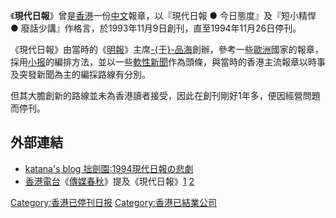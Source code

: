 {{Infobox Newspaper
| name                = 現代日報
| image               = 
| caption             = 
| type                = [[日報|日報]]
| format              = [[小报_(版式)|小报]]
| owners              = [[明報企業|明報企業]]
| publisher           = 現代日報出版有限公司
| editor              = 
| chiefeditor         = [[于品海|于品海]]
| assoceditor         = 
| staff               = 
| foundation          = 1993年11月9日
| ceased publication  = 1994年11月26日
| political           = 
| language            = [[繁體中文|繁體中文]]
| price               = 
| headquarters        = [[香港|香港]]
| circulation         = 
| ISSN                = 
| website             =
}}

《'''現代日報'''》曾是[[香港|香港]]一份[[中文|中文]]報章，以『現代日報 ● 今日態度』及『短小精悍 ● 廢話少講』作格言，於1993年11月9日創刊，直至1994年11月26日停刊。

《現代日報》由當時的《[[明報|明報]]》主席[[于品海|-{于}-品海]]創辦，參考一些[[歐洲|歐洲]]國家的報章，採用[[小报_(版式)|小报]]的編排方法，並以一些[[資訊娛樂|軟性新聞]]作為頭條，與當時的香港主流報章以時事及突發新聞為主的編採路線有分別。

但其大膽創新的路線並未為香港讀者接受，因此在創刊剛好1年多，便因經營問題而停刊。

==外部連結==
*[http://kendo1231.blogspot.com/2005/07/1994.html katana's blog 拙劍園:1994現代日報の悲劇] {{Wayback|url=http://kendo1231.blogspot.com/2005/07/1994.html |date=20190610181654 }}
*[[香港電台|香港電台]]《[[傳媒春秋|傳媒春秋]]》提及《現代日報》[https://web.archive.org/web/20141129162540/http://rthk27.rthk.org.hk/php/tvarchivecatalog/episode.php?progid=128] [http://rthk27.rthk.org.hk/php/tvarchivecatalog/episode.php?progid=129&tvcat=1]{{dead link|date=2018年3月 |bot=InternetArchiveBot |fix-attempted=yes }}

{{HK-entermedia-stub}}

[[Category:香港已停刊日报|Category:香港已停刊日报]]
[[Category:香港已結業公司|Category:香港已結業公司]]